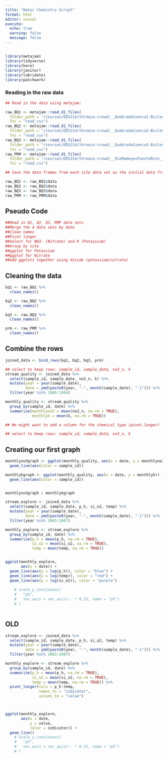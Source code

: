 ```yaml
---
title: "Water Chemistry Script"
format: html
editor: visual
execute: 
  echo: true
  warning: false
  message: false
---
```


## 

```r
library(metajam)
library(tidyverse)
library(here)
library(janitor)
library(lubridate)
library(patchwork)
```

### Reading in the raw data

```r
## Read in the data using metajam:

raw_BQ1 <- metajam::read_d1_files(
  folder_path = "/courses/EDS214/threeza-crowd/__QuebradaCuenca1-Bisley__csv", 
  fnc = "read_csv")
raw_BQ2 <- metajam::read_d1_files(
  folder_path = "/courses/EDS214/threeza-crowd/__QuebradaCuenca2-Bisley__csv", 
  fnc = "read_csv")
raw_BQ3 <- metajam::read_d1_files(
  folder_path = "/courses/EDS214/threeza-crowd/__QuebradaCuenca3-Bisley__csv", 
  fnc = "read_csv")
raw_PRM <- metajam::read_d1_files(
  folder_path = "/courses/EDS214/threeza-crowd/__RioMameyesPuenteRoto__csv", 
  fnc = "read_csv")

## Save the data frames from each site data set as the initial data frame for each

raw_BQ1 <- raw_BQ1$data
raw_BQ2 <- raw_BQ2$data
raw_BQ3 <- raw_BQ3$data
raw_PRM <- raw_PRM$data
```

## Pseudo Code

```r
##Read in Q1, Q2, Q3, RMP data sets
##Merge the 4 data sets by date
##Clean names
##Pivot longer
##Select for NO3- (Nitrate) and K (Potassium)
##Group by site
##ggplot for Potassium
##ggplot for Nitrate
##add ggplots together using divide (potassium/nitrate)
```

## Cleaning the data

```r
bq1 <- raw_BQ1 %>% 
  clean_names()

bq2 <- raw_BQ2 %>% 
  clean_names()

bq3 <- raw_BQ3 %>% 
  clean_names()

prm <- raw_PRM %>%
  clean_names()
```

## Combine the rows

```r
joined_data <- bind_rows(bq1, bq2, bq3, prm)

## select to keep rows: sample_id, sample_date, no3_n, k
stream_quality <- joined_data %>%
  select(sample_id, sample_date, no3_n, k) %>% 
  mutate(year = year(sample_date),
         date = ymd(paste0(year, "-", month(sample_date), "-1"))) %>% 
  filter(year %in% 1988:1994) 

monthly_quality <- stream_quality %>% 
  group_by(sample_id, date) %>%  
  summarize(monthlyno3 = mean(no3_n, na.rm = TRUE),
            monthlyk = mean(k, na.rm = TRUE))

## We might want to add a column for the chemical type (pivot.longer)
```

```r
## select to keep rows: sample_id, sample_date, no3_n, k

```

## Creating our first graph

```r
monthlyno3graph <- ggplot(monthly_quality, aes(x = date, y = monthlyno3)) +
  geom_line(aes(color = sample_id))

monthlykgraph <- ggplot(monthly_quality, aes(x = date, y = monthlyk)) +
  geom_line(aes(color = sample_id))


monthlyno3graph / monthlykgraph
```

```r
stream_explore <- joined_data %>%
  select(sample_id, sample_date, p_h, si_o2, temp) %>% 
  mutate(year = year(sample_date),
         date = ymd(paste0(year, "-", month(sample_date), "-1"))) %>% 
  filter(year %in% 2003:2007) 

monthly_explore <- stream_explore %>% 
  group_by(sample_id, date) %>%  
  summarize(p_h = mean(p_h, na.rm = TRUE),
            si_o2 = mean(si_o2, na.rm = TRUE),
            temp = mean(temp, na.rm = TRUE)) 


ggplot(monthly_explore,
       aes(x = date)) +
  geom_line(aes(y = log(p_h)), color = "blue") +
  geom_line(aes(y = log(temp)), color = "red") +
  geom_line(aes(y = log(si_o2)), color = "purple")
        
    # scale_y_continuous(
    #   "ph",
    #   sec.axis = sec_axis(~. * 0.25, name = "ph")
    # )
 

```

## OLD

```r
stream_explore <- joined_data %>%
  select(sample_id, sample_date, p_h, si_o2, temp) %>% 
  mutate(year = year(sample_date),
         date = ymd(paste0(year, "-", month(sample_date), "-1"))) %>% 
  filter(year %in% 2003:2007) 

monthly_explore <- stream_explore %>% 
  group_by(sample_id, date) %>%  
  summarize(p_h = mean(p_h, na.rm = TRUE),
            si_o2 = mean(si_o2, na.rm = TRUE),
            temp = mean(temp, na.rm = TRUE)) %>% 
  pivot_longer(cols = p_h:temp, 
               names_to = "indicator", 
               values_to = "value")



ggplot(monthly_explore,
       aes(x = date,
           y = value,
           color = indicator)) +
  geom_line() 
    # scale_y_continuous(
    #   "ph",
    #   sec.axis = sec_axis(~. * 0.25, name = "ph")
    # )
```
